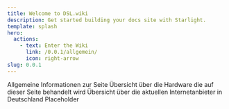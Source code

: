 ```yaml
---
title: Welcome to DSL.wiki
description: Get started building your docs site with Starlight.
template: splash
hero:
  actions:
    - text: Enter the Wiki
      link: /0.0.1/allgemein/
      icon: right-arrow
slug: 0.0.1
---
```




<CardGrid stagger>
  <CustomLinkCard title="Allgemeines" icon="pencil" href="/allgemein/example/">
    Allgemeine Informationen zur Seite
  </CustomLinkCard>

  <CustomLinkCard title="Hardware" icon="add-document" href="/hardware/">
    Übersicht über die Hardware die auf dieser Seite behandelt wird
  </CustomLinkCard>

  <CustomLinkCard title="Internetanbieter" icon="setting" href="/internetproviders/">
    Übersicht über die aktuellen Internetanbieter in Deutschland
  </CustomLinkCard>

  <Card title="Sonstiges" icon="open-book">
    Placeholder
  </Card>
</CardGrid>
